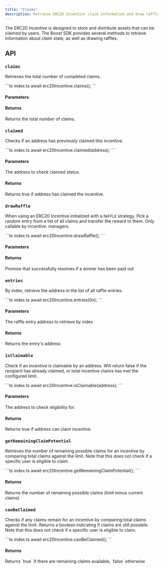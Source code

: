 ```yaml
---
title: "Claims"
description: Retrieve ERC20 Incentive claim information and draw raffle
---
```



<SDKDisclaimer />

The ERC20 Incentive is designed to store and distribute assets that can be claimed by users. The Boost SDK provides several methods to retrieve information about claim state, as well as drawing raffles.

## API

### `claims`

Retrieves the total number of completed claims.

<CodeGroup>
```ts index.ts
await erc20Incentive.claims();
```
</CodeGroup>

#### Parameters

<ReadParams />

#### Returns

<ResponseField name="Total claims" type="Promise<bigint>">
  Returns the total number of claims.
</ResponseField>

### `claimed`

Checks if an address has previously claimed this incentive.

<CodeGroup>
```ts index.ts
await erc20Incentive.claimed(address);
```
</CodeGroup>

#### Parameters

<ParamField path="address" type="Address">
  The address to check claimed status.
</ParamField>

<ReadParams />

#### Returns

<ResponseField name="Has claimed" type="Promise<boolean>">
 Returns true if address has claimed the incentive.
</ResponseField>

### `drawRaffle`

When using an ERC20 Incentive initialized with a `RAFFLE` strategy. Pick a random entry from a list of all claims and transfer the reward to them. Only callable by incentive. managers.

<CodeGroup>
```ts index.ts
await erc20Incentive.drawRaffle();
```
</CodeGroup>

#### Parameters

<WriteParams />

#### Returns

<ResponseField name="Success" type="Promise<void>">
  Promise that successfully resolves if a winner has been paid out
</ResponseField>

### `entries`

By index, retrieve the address in the list of all raffle entries.

<CodeGroup>
```ts index.ts
await erc20Incentive.entries(0n);
```
</CodeGroup>

#### Parameters

<ParamField path="index" type="bigint">
  The raffle entry address to retrieve by index
</ParamField>

<ReadParams />

#### Returns

<ResponseField name="Raffle entry" type="Promise<Address>">
  Returns the entry's address
</ResponseField>

### `isClaimable`

Check if an incentive is claimable by an address. Will return false if the recipient has already claimed, or total incentive claims has met the configured limit.

<CodeGroup>
```ts index.ts
await erc20Incentive.isClaimable(address);
```
</CodeGroup>

#### Parameters

<ParamField path="address" type="Address">
  The address to check eligibility for.
</ParamField>

<ReadParams />

#### Returns

<ResponseField name="Eligibility" type="Promise<boolean>">
 Returns true if address can claim incentive.
</ResponseField>

### `getRemainingClaimPotential`

Retrieves the number of remaining possible claims for an incentive by comparing total claims against the limit. 
Note that this does not check if a specific user is eligible to claim.

<CodeGroup>
```ts index.ts
await erc20Incentive.getRemainingClaimPotential();
```
</CodeGroup>

<ReadParams />

#### Returns

<ResponseField name="Remaining claims" type="Promise<bigint>">
  Returns the number of remaining possible claims (limit minus current claims)
</ResponseField>

### `canBeClaimed`

Checks if any claims remain for an incentive by comparing total claims against the limit. 
Returns a boolean indicating if claims are still possible. 
Note that this does not check if a specific user is eligible to claim.

<CodeGroup>
```ts index.ts
await erc20Incentive.canBeClaimed();
```
</CodeGroup>

<ReadParams />

#### Returns

<ResponseField type="Promise<boolean>">
  Returns `true` if there are remaining claims available, `false` otherwise
</ResponseField>

